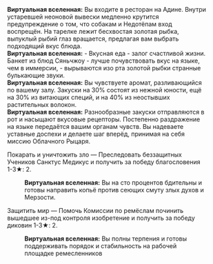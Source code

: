 {{Диалог Начало}}
:'''Виртуальная вселенная:''' Вы входите в ресторан на Адине. Внутри устаревшей неоновой вывески медленно крутится предупреждение о том, что собакам и Недотёпам вход воспрещён. На тарелке лежит бесхвостая золотая рыбка, выпуклый рыбий глаз вращается, предлагая вам выбрать подходящий вкус блюда.
:'''Виртуальная вселенная:''' - Вкусная еда - залог счастливой жизни. Банкет из блюд Сяньчжоу - лучше почувствовать вкус на языке, чем в иммерсии, - вырываются изо рта золотой рыбки странные булькающие звуки.
:'''Виртуальная вселенная:''' Вы чувствуете аромат, разливающийся по вашему залу. Закуски на 30% состоят из нежной юности, ещё на 30% из витающих специй, и на 40% из неостывших растительных волокон.
:'''Виртуальная вселенная:''' Разнообразные закуски отправляются в рот и насыщают вкусовые рецепторы. Постепенно раздражение на языке передаётся вашим органам чувств. Вы надеваете уставные доспехи и делаете шаг вперёд, принимая на себя миссию Облачного Рыцаря.
:{{Диалог|Звезда}} Покарать и уничтожить зло &mdash; Преследовать беззащитных Учеников Санктус Медикус и получить за победу благословения 1-3★: 2.
::'''Виртуальная вселенная:''' Вы на сто процентов бдительны и готовы направить копьё против сеющих смуту злых духов и Мерзости.
:{{Диалог|Звезда}} Защитить мир &mdash; Помочь Комиссии по ремёслам починить вышедшее из-под контроля изобретение и получить за победу диковин 1-3★: 2.
::'''Виртуальная вселенная:''' Вы полны терпения и готовы поддерживать порядок и стабильность на рабочей площадке ремесленников
{{Диалог Конец}}